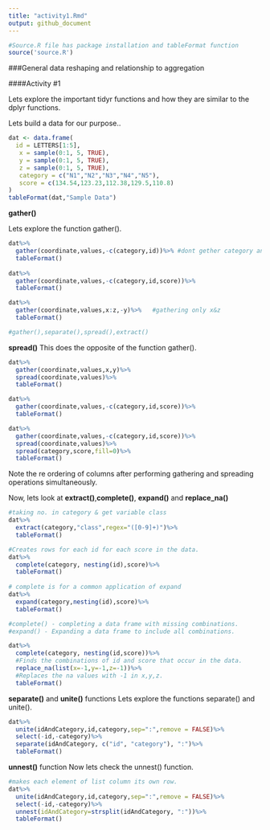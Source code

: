 ```yaml
---
title: "activity1.Rmd"
output: github_document
---
```


```r
#Source.R file has package installation and tableFormat function 
source('source.R')
```

###General data reshaping and relationship to aggregation

####Activity #1 

Lets explore the important tidyr functions and how they are similar to the dplyr functions.

Lets build a data for our purpose.. 
```r
dat <- data.frame(
  id = LETTERS[1:5],
   x = sample(0:1, 5, TRUE),
   y = sample(0:1, 5, TRUE),
   z = sample(0:1, 5, TRUE),
   category = c("N1","N2","N3","N4","N5"),
   score = c(134.54,123.23,112.38,129.5,110.8)
)
tableFormat(dat,"Sample Data")
```


**gather()**  

Lets explore the function gather().

```r
dat%>%
  gather(coordinate,values,-c(category,id))%>% #dont gether category and id
  tableFormat()
  
dat%>%
  gather(coordinate,values,-c(category,id,score))%>%
  tableFormat()

dat%>%
  gather(coordinate,values,x:z,-y)%>%   #gathering only x&z
  tableFormat()

#gather(),separate(),spread(),extract()
```


**spread()**
This does the opposite of the function gather().

```r
dat%>%
  gather(coordinate,values,x,y)%>%
  spread(coordinate,values)%>%
  tableFormat()

dat%>%
  gather(coordinate,values,-c(category,id,score))%>%
  tableFormat()

dat%>%
  gather(coordinate,values,-c(category,id,score))%>%
  spread(coordinate,values)%>%
  spread(category,score,fill=0)%>%
  tableFormat()
```

Note the re ordering of columns after performing gathering and spreading operations simultaneously.

Now, lets look at **extract()**,**complete()**, **expand()** and **replace_na()**

```r
#taking no. in category & get variable class
dat%>%
  extract(category,"class",regex="([0-9]+)")%>%
  tableFormat()  

#Creates rows for each id for each score in the data.
dat%>%
  complete(category, nesting(id),score)%>%
  tableFormat()  
  
# complete is for a common application of expand
dat%>%
  expand(category,nesting(id),score)%>%
  tableFormat()  

#complete() - completing a data frame with missing combinations.
#expand() - Expanding a data frame to include all combinations.

dat%>%
  complete(category, nesting(id,score))%>%
  #Finds the combinations of id and score that occur in the data.
  replace_na(list(x=-1,y=-1,z=-1))%>%
  #Replaces the na values with -1 in x,y,z.
  tableFormat()  
```

**separate()** and **unite()** functions
Lets explore the functions separate() and unite().

```r
dat%>%
  unite(idAndCategory,id,category,sep=":",remove = FALSE)%>%
  select(-id,-category)%>%
  separate(idAndCategory, c("id", "category"), ":")%>%
  tableFormat()  
```

**unnest()** function
Now lets check the unnest() function.

```r
#makes each element of list column its own row.
dat%>%
  unite(idAndCategory,id,category,sep=":",remove = FALSE)%>%
  select(-id,-category)%>%
  unnest(idAndCategory=strsplit(idAndCategory, ":"))%>%
  tableFormat()   

```

